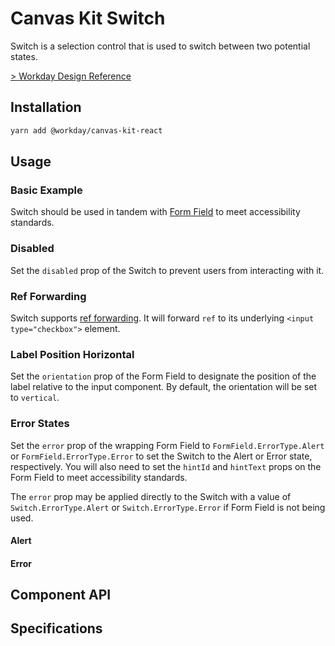 


<Meta title="Components/Inputs/Switch" component={Switch} />

# Canvas Kit Switch

Switch is a selection control that is used to switch between two potential states.

[> Workday Design Reference](https://design.workday.com/components/inputs/switch)

## Installation

```sh
yarn add @workday/canvas-kit-react
```

## Usage

### Basic Example

Switch should be used in tandem with [Form Field](/components/inputs/form-field/) to meet
accessibility standards.

<ExampleCodeBlock code={Basic} />

### Disabled

Set the `disabled` prop of the Switch to prevent users from interacting with it.

<ExampleCodeBlock code={Disabled} />

### Ref Forwarding

Switch supports [ref forwarding](https://reactjs.org/docs/forwarding-refs.html). It will forward
`ref` to its underlying `<input type="checkbox">` element.

<ExampleCodeBlock code={RefForwarding} />

### Label Position Horizontal

Set the `orientation` prop of the Form Field to designate the position of the label relative to the
input component. By default, the orientation will be set to `vertical`.

<ExampleCodeBlock code={LabelPosition} />

### Error States

Set the `error` prop of the wrapping Form Field to `FormField.ErrorType.Alert` or
`FormField.ErrorType.Error` to set the Switch to the Alert or Error state, respectively. You will
also need to set the `hintId` and `hintText` props on the Form Field to meet accessibility
standards.

The `error` prop may be applied directly to the Switch with a value of `Switch.ErrorType.Alert` or
`Switch.ErrorType.Error` if Form Field is not being used.

#### Alert

<ExampleCodeBlock code={Alert} />

#### Error

<ExampleCodeBlock code={Error} />

## Component API

<SymbolDoc name="Switch" fileName="/react/" />

## Specifications

<Specifications file="Switch.spec.ts" name="Switch" />
